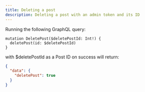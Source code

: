 ```yaml
---
title: Deleting a post
description: Deleting a post with an admin token and its ID
---
```


Running the following GraphQL query: 

```gql
mutation DeletePost($deletePostId: Int!) {
  deletePost(id: $deletePostId)
}
```

with $deletePostId as a Post ID on success will return:

```json
{
  "data": {
    "deletePost": true
  }
}
```